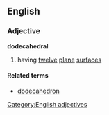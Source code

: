 ==English==

===Adjective===
'''dodecahedral'''

# having [[twelve]] [[plane]] [[surface]]s

====Related terms====
*[[dodecahedron]]

[[Category:English adjectives]]
